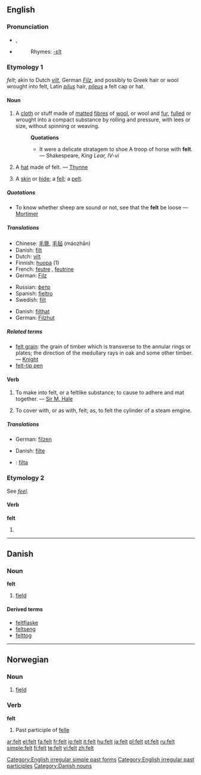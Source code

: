 {{wikipedia|dab=felt}}
==English==

{{rank|best|word|light|248|felt|since|use|used}}

===Pronunciation===
*{{IPA|/fεlt/}}, {{SAMPA|/fElt/}}
*{{audio|en-us-felt.ogg|Audio (US)}}
*:Rhymes: [[Rhymes:English:-ɛlt|-ɛlt]]

===Etymology 1===
{{OE.}} ''felt''; akin to Dutch ''[[vilt]]'', German ''[[Filz]]'', and possibly to Greek hair or wool wrought into felt, Latin ''[[pilus]]'' hair, ''[[pileus]]'' a felt cap or hat.

====Noun====
{{wikipedia}}
{{en-noun|-}}

# A [[cloth]] or stuff made of [[mat]]ted [[fibre]]s of [[wool]], or wool and [[fur]], [[full]]ed or wrought into a compact substance by rolling and pressure, with lees or size, without spinning or weaving.
#:'''Quotations'''
#:*It were a delicate stratagem to shoe A troop of horse with '''felt'''. &mdash; Shakespeare, ''King Lear, IV-vi''
# A [[hat]] made of felt. &mdash; [[Thynne]]
# {{obsolete}} A [[skin]] or [[hide]]; a [[fell]]; a [[pelt]].

=====Quotations=====
*To know whether sheep are sound or not, see that the '''felt''' be loose &mdash; [[Mortimer]]

=====Translations=====
{{trans-top|cloth made of matted fibres of wool}}
*Chinese: [[毛氈]], [[毛毡]] (máozhān)
*Danish: [[filt]] {{n}}
*Dutch: [[vilt]] {{n}}
*Finnish: [[huopa]] (1)
*French: [[feutre]] {{m}}, [[feutrine]] {{f}}
*German: [[Filz]] {{n}}
{{trans-mid}}
*Russian: [[фетр]] {{m}}
*Spanish: [[fieltro]] {{m}}
*Swedish: [[filt]] {{c}}
{{trans-bottom}}

{{trans-top|hat made of felt}}
*Danish: [[filthat]] {{c}}
*German: [[Filzhut]] {{m}}
{{trans-mid}}
{{trans-bottom}}

=====Related terms=====
*[[felt grain]]: the grain of timber which is transverse to the annular rings or plates; the direction of the medullary rays in oak and some other timber. &mdash; [[Knight]]
*[[felt-tip pen]]

====Verb====
{{en-verb}}
# {{transitive}} To make into felt, or a feltlike substance; to cause to adhere and mat together. &mdash; [[Sir M. Hale]]
# {{transitive}} To cover with, or as with, felt; as, to felt the cylinder of a steam emgine.

=====Translations=====
{{trans-top|make into felt}}
*German: [[filzen]]
{{trans-mid}}
{{trans-bottom}}

{{trans-top|cover with felt}}
*Danish: [[filte]]
{{trans-mid}}
{{trans-bottom}}

{{checktrans}}
*{{ttbc|Swedish}}: [[filta]]

===Etymology 2===
See ''[[feel]]''.

====Verb====
'''felt'''
# {{past of|feel}}

[[Category:English irregular simple past forms]]
[[Category:English irregular past participles]]

----

==Danish==

===Noun===
'''felt''' {{n}}

# [[field]]

====Derived terms====
*[[feltflaske]] {{c}}
*[[feltseng]] {{c}}
*[[felttog]] {{n}}

[[Category:Danish nouns]]

----

==Norwegian==

===Noun===
{{no-noun-n1}}

# [[field]]

===Verb===
'''felt'''

# Past participle of [[felle]]

[[ar:felt]]
[[el:felt]]
[[fa:felt]]
[[fr:felt]]
[[io:felt]]
[[it:felt]]
[[hu:felt]]
[[ja:felt]]
[[pl:felt]]
[[pt:felt]]
[[ru:felt]]
[[simple:felt]]
[[fi:felt]]
[[te:felt]]
[[vi:felt]]
[[zh:felt]]